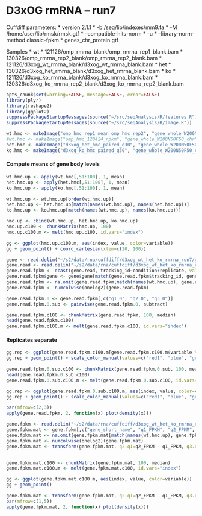 D3xOG rmRNA -- run7
========================================================

Cuffdiff parameters:
* version 2.1.1
* -b /seq/lib/indexes/mm9.fa 
* -M /home/user/lib/rmsk/rmsk.gtf 
* --compatible-hits-norm
* -u
* --library-norm-method classic-fpkm
* genes_chr_protein.gtf

Samples
  * wt
    * 121126/omp_rmrna_blank/omp_rmrna_rep1_blank.bam
    * 130326/omp_rmrna_rep2_blank/omp_rmrna_rep2_blank.bam
    * 121126/d3xog_wt_rmrna_blank/d3xog_wt_rmrna_blank.bam
  * het 
    * 130326/d3xog_het_rmrna_blank/d3xog_het_rmrna_blank.bam
  * ko
    * 121126/d3xog_ko_rmrna_blank/d3xog_ko_rmrna_blank.bam
    * 130326/d3xog_ko_rmrna_rep2_blank/d3xog_ko_rmrna_rep2_blank.bam
    
```r
opts_chunk$set(warning=FALSE, message=FALSE, error=FALSE)
library(plyr)
library(reshape2)
library(ggplot2)
suppressPackageStartupMessages(source("~/src/seqAnalysis/R/features.R"))
suppressPackageStartupMessages(source("~/src/seqAnalysis/R/image.R"))
```

  
```r
wt.hmc <- makeImage("omp_hmc_rep1_mean_omp_hmc_rep2", "gene_whole_W200N50F50_chr", data_type="rpkm/mean", image=F)
#wt.hmc <- makeImage("omp_hmc_120424_rpkm", "gene_whole_W200N50F50_chr", data_type="rpkm/mean", image=F)
het.hmc <- makeImage("d3xog_het_hmc_paired_q30", "gene_whole_W200N50F50_chr", data_type="rpkm/mean", image=F)
ko.hmc <- makeImage("d3xog_ko_hmc_paired_q30", "gene_whole_W200N50F50_chr", data_type="rpkm/mean", image=F)
```

#### Compute means of gene body levels
```r
wt.hmc.up <- apply(wt.hmc[,51:100], 1, mean)
het.hmc.up <- apply(het.hmc[,51:100], 1, mean)
ko.hmc.up <- apply(ko.hmc[,51:100], 1, mean)

wt.hmc.up <- wt.hmc.up[order(wt.hmc.up)]
het.hmc.up <- het.hmc.up[match(names(wt.hmc.up), names(het.hmc.up))]
ko.hmc.up <- ko.hmc.up[match(names(wt.hmc.up), names(ko.hmc.up))]

hmc.up <- cbind(wt.hmc.up, het.hmc.up, ko.hmc.up)
hmc.up.c100 <- chunkMatrix(hmc.up, 100)
hmc.up.c100.m <- melt(hmc.up.c100, id.vars="index")
```

```r
gg <- ggplot(hmc.up.c100.m, aes(index, value, color=variable))
gg + geom_point() + coord_cartesian(xlim=c(20, 100))
```


```r
gene <- read.delim("~/s2/data/rna/cuffdiff/d3xog_wt_het_ko_rmrna_run7/gene_exp.diff")
gene.read <- read.delim("~/s2/data/rna/cuffdiff/d3xog_wt_het_ko_rmrna_run7/genes.read_group_tracking")
gene.read.fpkm <- dcast(gene.read, tracking_id~condition+replicate, value.var="FPKM")
gene.read.fpkm$gene <- gene$gene[match(gene.read.fpkm$tracking_id, gene$test_id)]
gene.read.fpkm <- na.omit(gene.read.fpkm[match(names(wt.hmc.up), gene.read.fpkm$gene),])
gene.read.fpkm <- numcolwise(onelog2)(gene.read.fpkm)
```

```r
gene.read.fpkm.0 <- gene.read.fpkm[,c("q1_0", "q2_0", "q3_0")]
gene.read.fpkm.0.sub <- pairwise(gene.read.fpkm.0, subtract)
```

```r
gene.read.fpkm.c100 <- chunkMatrix(gene.read.fpkm, 100, median)
head(gene.read.fpkm.c100)
gene.read.fpkm.c100.m <- melt(gene.read.fpkm.c100, id.vars="index")
```

#### Replicates separate
```r
gg.rep <- ggplot(gene.read.fpkm.c100.m[gene.read.fpkm.c100.m$variable %in% c("q1_0", "q2_0", "q3_0"),], aes(index, value, color=variable))
gg.rep + geom_point() + scale_color_manual(values=c("red1", "blue", "green2"))

```

```r
gene.read.fpkm.0.sub.c100 <- chunkMatrix(gene.read.fpkm.0.sub, 100, mean)
head(gene.read.fpkm.0.sub.c100)
gene.read.fpkm.0.sub.c100.m <- melt(gene.read.fpkm.0.sub.c100, id.vars="index")
```

```r
gg.rep <- ggplot(gene.read.fpkm.0.sub.c100.m, aes(index, value, color=variable))
gg.rep + geom_point() + scale_color_manual(values=c("red1", "blue", "green2"))

```

```r
par(mfrow=c(2,3))
apply(gene.read.fpkm, 2, function(x) plot(density(x)))
```

```r
gene.fpkm <- read.delim("~/s2/data/rna/cuffdiff/d3xog_wt_het_ko_rmrna_run7/genes.fpkm_tracking")
gene.fpkm.mat <- gene.fpkm[,c("gene_short_name", "q1_FPKM", "q2_FPKM", "q3_FPKM")]
gene.fpkm.mat <- na.omit(gene.fpkm.mat[match(names(wt.hmc.up), gene.fpkm.mat[,1]),])
gene.fpkm.mat <- numcolwise(onelog2)(gene.fpkm.mat)
gene.fpkm.mat <- transform(gene.fpkm.mat, q2.q1=q2_FPKM - q1_FPKM, q3.q1=q3_FPKM - q1_FPKM)


gene.fpkm.mat.c100 <- chunkMatrix(gene.fpkm.mat, 100, median)
gene.fpkm.mat.c100.m <- melt(gene.fpkm.mat.c100, id.vars="index")
```


```r
gg <- ggplot(gene.fpkm.mat.c100.m, aes(index, value, color=variable))
gg + geom_point()
```

```r
gene.fpkm.mat <- transform(gene.fpkm.mat, q2.q1=q2_FPKM - q1_FPKM, q3.q1=q3_FPKM - q1_FPKM)
par(mfrow=c(1,5))
apply(gene.fpkm.mat, 2, function(x) plot(density(x)))
```


